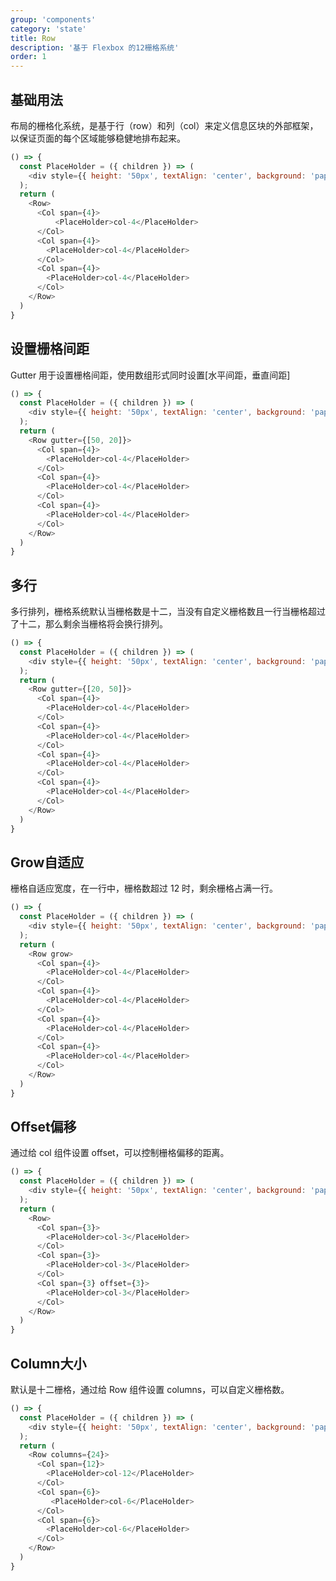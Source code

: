 ```yaml
---
group: 'components'
category: 'state'
title: Row
description: '基于 Flexbox 的12栅格系统'
order: 1
---
```


## 基础用法

布局的栅格化系统，是基于行（row）和列（col）来定义信息区块的外部框架，以保证页面的每个区域能够稳健地排布起来。

```js live=true
() => {
  const PlaceHolder = ({ children }) => (
    <div style={{ height: '50px', textAlign: 'center', background: 'papayawhip' }}>{children}</div>
  );
  return (
    <Row>
      <Col span={4}>
          <PlaceHolder>col-4</PlaceHolder>
      </Col>
      <Col span={4}>
        <PlaceHolder>col-4</PlaceHolder>
      </Col>
      <Col span={4}>
        <PlaceHolder>col-4</PlaceHolder>
      </Col>
    </Row>
  )
}
```

## 设置栅格间距

Gutter 用于设置栅格间距，使用数组形式同时设置[水平间距，垂直间距]

```js live=true
() => {
  const PlaceHolder = ({ children }) => (
    <div style={{ height: '50px', textAlign: 'center', background: 'papayawhip' }}>{children}</div>
  );
  return (
    <Row gutter={[50, 20]}>
      <Col span={4}>
        <PlaceHolder>col-4</PlaceHolder>
      </Col>
      <Col span={4}>
        <PlaceHolder>col-4</PlaceHolder>
      </Col>
      <Col span={4}>
        <PlaceHolder>col-4</PlaceHolder>
      </Col>
    </Row>
  )
}
```

## 多行

多行排列，栅格系统默认当栅格数是十二，当没有自定义栅格数且一行当栅格超过了十二，那么剩余当栅格将会换行排列。

```js live=true
() => {
  const PlaceHolder = ({ children }) => (
    <div style={{ height: '50px', textAlign: 'center', background: 'papayawhip' }}>{children}</div>
  );
  return (
    <Row gutter={[20, 50]}>
      <Col span={4}>
        <PlaceHolder>col-4</PlaceHolder>
      </Col>
      <Col span={4}>
        <PlaceHolder>col-4</PlaceHolder>
      </Col>
      <Col span={4}>
        <PlaceHolder>col-4</PlaceHolder>
      </Col>
      <Col span={4}>
        <PlaceHolder>col-4</PlaceHolder>
      </Col>
    </Row>
  )
}
```

## Grow自适应

栅格自适应宽度，在一行中，栅格数超过 12 时，剩余栅格占满一行。

```js live=true
() => {
  const PlaceHolder = ({ children }) => (
    <div style={{ height: '50px', textAlign: 'center', background: 'papayawhip' }}>{children}</div>
  );
  return (
    <Row grow>
      <Col span={4}>
        <PlaceHolder>col-4</PlaceHolder>
      </Col>
      <Col span={4}>
        <PlaceHolder>col-4</PlaceHolder>
      </Col>
      <Col span={4}>
        <PlaceHolder>col-4</PlaceHolder>
      </Col>
      <Col span={4}>
        <PlaceHolder>col-4</PlaceHolder>
      </Col>
    </Row>
  )
}
```

## Offset偏移

通过给 col 组件设置 offset，可以控制栅格偏移的距离。

```js live=true
() => {
  const PlaceHolder = ({ children }) => (
    <div style={{ height: '50px', textAlign: 'center', background: 'papayawhip' }}>{children}</div>
  );
  return (
    <Row>
      <Col span={3}>
        <PlaceHolder>col-3</PlaceHolder>
      </Col>
      <Col span={3}>
        <PlaceHolder>col-3</PlaceHolder>
      </Col>
      <Col span={3} offset={3}>
        <PlaceHolder>col-3</PlaceHolder>
      </Col>
    </Row>
  )
}
```

## Column大小

默认是十二栅格，通过给 Row 组件设置 columns，可以自定义栅格数。

```js live=true
() => {
  const PlaceHolder = ({ children }) => (
    <div style={{ height: '50px', textAlign: 'center', background: 'papayawhip' }}>{children}</div>
  );
  return (
    <Row columns={24}>
      <Col span={12}>
        <PlaceHolder>col-12</PlaceHolder>
      </Col>
      <Col span={6}>
         <PlaceHolder>col-6</PlaceHolder>
      </Col>
      <Col span={6}>
        <PlaceHolder>col-6</PlaceHolder>
      </Col>
    </Row>
  )
}
```
